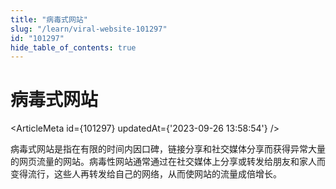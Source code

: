```yaml
---
title: "病毒式网站"
slug: "/learn/viral-website-101297"
id: "101297"
hide_table_of_contents: true
---
```



# 病毒式网站

<ArticleMeta id={101297} updatedAt={'2023-09-26 13:58:54'} />
<div className='border-solid border-b border-t-0 my-4 border-[var(--ifm-color-gray-300)]' />

病毒式网站是指在有限的时间内因口碑，链接分享和社交媒体分享而获得异常大量的网页流量的网站。病毒性网站通常通过在社交媒体上分享或转发给朋友和家人而变得流行，这些人再转发给自己的网络，从而使网站的流量成倍增长。
